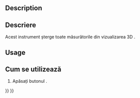 <languages/>

{{Docnav
|
|
|[[Part_Workbench|Part]]
|IconL=
|IconR=
|IconC=Workbench_Part.svg
}}

{{VeryImportantMessage|This command is obsolete, it is not available in {{VersionPlus|1.0}}.<br>Use [[Image:Std_Measure.svg|24px]] [[Std_Measure|Std Measure]] instead.}}

<div class="mw-translate-fuzzy">
{{GuiCommand
|Name=Part Measure Clear All
|MenuLocation=[[Std Measure Menu|Measure]] → Clear All
|Workbenches=[[Part_Workbench|Part]]
}}
</div>

== Description ==

<div class="mw-translate-fuzzy">
==Descriere==
Acest instrument șterge toate măsurătorile din vizualizarea 3D .
</div>

== Usage ==

<div class="mw-translate-fuzzy">
==Cum se utilizează==
# Apăsați butonul {{KEY|[[File:Part Measure Clear All.png|24px]] '''Clear All'''}} .
</div>


{{Docnav
|
|
|[[Part_Workbench|Part]]
|IconL=
|IconR=
|IconC=Workbench_Part.svg
}}

{{Part Tools navi{{#translation:}}}}
{{Userdocnavi{{#translation:}}}}